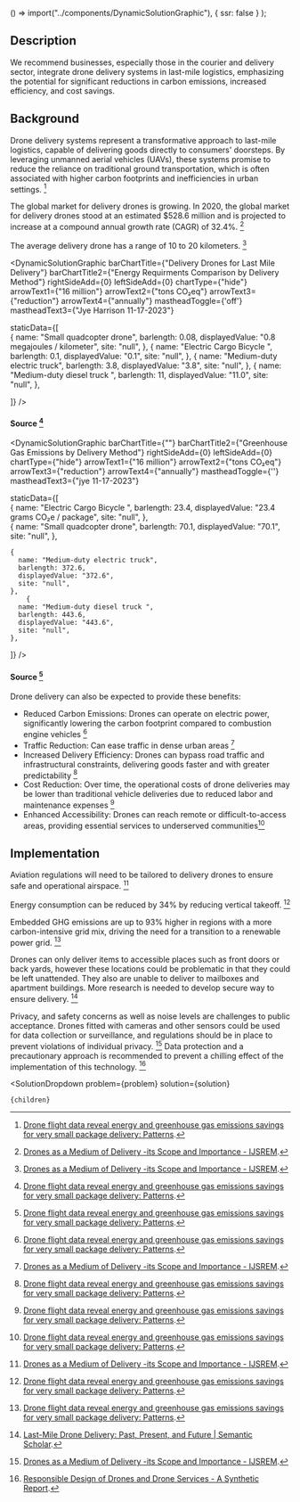 

  () => import("../components/DynamicSolutionGraphic"),
  { ssr: false }
);


## Description

We recommend businesses, especially those in the courier and delivery sector, integrate drone delivery systems in last-mile logistics, emphasizing the potential for significant reductions in carbon emissions, increased efficiency, and cost savings.

## Background

Drone delivery systems represent a transformative approach to last-mile logistics, capable of delivering goods directly to consumers' doorsteps. By leveraging unmanned aerial vehicles (UAVs), these systems promise to reduce the reliance on traditional ground transportation, which is often associated with higher carbon footprints and inefficiencies in urban settings. [^"1"]

The global market for delivery drones is growing. In 2020, the global market for delivery drones stood at an estimated $528.6 million and is projected to increase at a compound annual growth rate (CAGR) of 32.4%. [^"6"]

The average delivery drone has a range of 10 to 20 kilometers. [^"6"]

<DynamicSolutionGraphic
  barChartTitle={"Delivery Drones for Last Mile Delivery"}
  barChartTitle2={"Energy Requirments Comparison by Delivery Method"}
  rightSideAdd={0}
  leftSideAdd={0}
  chartType={"hide"}
  arrowText1={"16 million"}
  arrowText2={"tons CO₂eq"}
  arrowText3={"reduction"}
  arrowText4={"annually"}
  mastheadToggle={'off'}
  mastheadText3={"Jye Harrison 11-17-2023"}
  
  
  staticData={[   
     {
      name: "Small quadcopter drone",
      barlength: 0.08,
      displayedValue: "0.8 megajoules / kilometer",
      site: "null",
    },
    {
      name: "Electric Cargo Bicycle ",
      barlength: 0.1,
      displayedValue: "0.1",
      site: "null",
    },
    {
      name: "Medium-duty electric truck",
      barlength: 3.8,
      displayedValue: "3.8",
      site: "null",
    },
        {
      name: "Medium-duty diesel truck ",
      barlength: 11,
      displayedValue: "11.0",
      site: "null",
    },
        
  ]}
/>
#### Source [^"1"]


<DynamicSolutionGraphic
  barChartTitle={""}
  barChartTitle2={"Greenhouse Gas Emissions by Delivery Method"}
  rightSideAdd={0}
  leftSideAdd={0}
  chartType={"hide"}
  arrowText1={"16 million"}
  arrowText2={"tons CO₂eq"}
  arrowText3={"reduction"}
  arrowText4={"annually"}
  mastheadToggle={''}
  mastheadText3={"jye 11-17-2023"}
  
  
  staticData={[   
    {
      name: "Electric Cargo Bicycle ",
      barlength: 23.4,
      displayedValue: "23.4 grams CO₂e / package",
      site: "null",
    },   
    {
      name: "Small quadcopter drone",
      barlength: 70.1,
      displayedValue: "70.1",
      site: "null",
    },

    {
      name: "Medium-duty electric truck",
      barlength: 372.6,
      displayedValue: "372.6",
      site: "null",
    },
        {
      name: "Medium-duty diesel truck ",
      barlength: 443.6,
      displayedValue: "443.6",
      site: "null",
    },
        
  ]}
/>
#### Source [^"1"]


Drone delivery can also be expected to provide these benefits:

- Reduced Carbon Emissions: Drones can operate on electric power, significantly lowering the carbon footprint compared to combustion engine vehicles [^"1"]
- Traffic Reduction: Can ease traffic in dense urban areas [^"6"]
- Increased Delivery Efficiency: Drones can bypass road traffic and infrastructural constraints, delivering goods faster and with greater predictability [^"1"]
- Cost Reduction: Over time, the operational costs of drone deliveries may be lower than traditional vehicle deliveries due to reduced labor and maintenance expenses [^"1"]
- Enhanced Accessibility: Drones can reach remote or difficult-to-access areas, providing essential services to underserved communities[^"1"]



## Implementation


Aviation regulations will need to be tailored to delivery drones to ensure safe and operational airspace. [^"6"]

Energy consumption can be reduced by 34% by reducing vertical takeoff. [^"1"]

Embedded GHG emissions are up to 93% higher in regions with a more carbon-intensive grid mix, driving the need for a transition to a renewable power grid. [^"1"]

Drones can only deliver items to accessible places such as front doors or back yards, however these locations could be problematic in that they could be left unattended. They also are unable to deliver to mailboxes and apartment buildings. More research is needed to develop secure way to ensure delivery. [^"2"]

Privacy, and safety concerns as well as noise levels are challenges to public acceptance. Drones fitted with cameras and other sensors could be used for data collection or surveillance, and regulations should be in place to prevent violations of individual privacy. [^"6"] Data protection and a precautionary approach is recommended to prevent a chilling effect of the implementation of this technology. [^"7"]

[^"1"]:  [Drone flight data reveal energy and greenhouse gas emissions savings for very small package delivery: Patterns](https://www.cell.com/patterns/fulltext/S2666-3899(22)00180-5?_returnURL=https%3A%2F%2Flinkinghub.elsevier.com%2Fretrieve%2Fpii%2FS2666389922001805%3Fshowall%3Dtrue). 
[^"2"]:  [Last-Mile Drone Delivery: Past, Present, and Future | Semantic Scholar](https://www.semanticscholar.org/paper/Last-Mile-Drone-Delivery%3A-Past%2C-Present%2C-and-Future-Eskandaripour-Boldsaikhan/70971f92e7a0357ed3cea5c463ba73781e7b6762). 
[^"3"]:  [[PDF] Optimizing Drone Delivery in Smart Cities | Semantic Scholar](https://www.semanticscholar.org/paper/Optimizing-Drone-Delivery-in-Smart-Cities-Shahzaad-Alkouz/caea10f4645862c3751be42d798e709869ef1322). 
[^"4"]:  [A systematic literature review on the main factors for public acceptance of drones](https://www.sciencedirect.com/science/article/abs/pii/S0160791X2200238X?via%3Dihub). 
[^"5"]:  [Robots in Space: Sharing the Sidewalk with Autonomous Delivery Vehicles](https://papers.ssrn.com/sol3/papers.cfm?abstract_id=3347466). 
[^"6"]:  [Drones as a Medium of Delivery -its Scope and Importance - IJSREM](https://ijsrem.com/download/drones-as-a-medium-of-delivery-its-scope-and-importance/). 
[^"7"]:  [Responsible Design of Drones and Drone Services - A Synthetic Report](https://papers.ssrn.com/sol3/papers.cfm?abstract_id=3096573). 


  <SolutionDropdown 
    problem={problem} 
    solution={solution}
  >
    {children}
  </SolutionDropdown>
